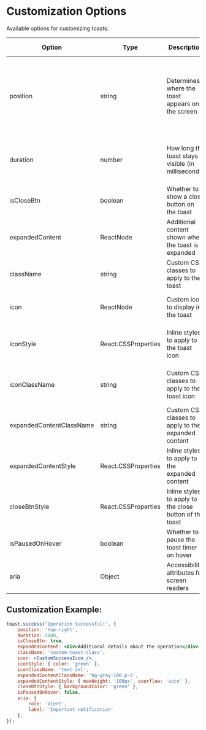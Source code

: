 # Customization Options

Available options for customizing toasts:

| Option                     | Type           | Description                                                                      | Possible Values                                                            | Default                       |
|---------------------------|----------------|----------------------------------------------------------------------------------|---------------------------------------------------------------------------|-------------------------------|
| position                   | string         | Determines where the toast appears on the screen                                | 'top-left', 'top-right', 'top-center', 'bottom-left', 'bottom-right', 'bottom-center' | 'bottom-right'                |
| duration                   | number         | How long the toast stays visible (in milliseconds)                              | Any positive number, or Infinity for persistent toasts                    | 5000                          |
| isCloseBtn                 | boolean        | Whether to show a close button on the toast                                     | true, false                                                              | true                          |
| expandedContent            | ReactNode      | Additional content shown when the toast is expanded                             | Any valid React element or component                                      | undefined                     |
| className                  | string         | Custom CSS classes to apply to the toast                                        | Any valid CSS class names                                                 | ''                            |
| icon                       | ReactNode      | Custom icon to display in the toast                                             | Any valid React element or component                                      | Default icon based on toast type |
| iconStyle                  | React.CSSProperties | Inline styles to apply to the toast icon                                   | Any valid CSS properties in object format                                  | {}                            |
| iconClassName              | string         | Custom CSS classes to apply to the toast icon                                   | Any valid CSS class names or Tailwind classes                              | ''                            |
| expandedContentClassName   | string         | Custom CSS classes to apply to the expanded content                             | Any valid CSS class names or Tailwind classes                              | ''                            |
| expandedContentStyle       | React.CSSProperties | Inline styles to apply to the expanded content                             | Any valid CSS properties in object format                                  | {}                            |
| closeBtnStyle              | React.CSSProperties | Inline styles to apply to the close button of the toast                    | Any valid CSS properties in object format                                  | {}                            |
| isPausedOnHover            | boolean        | Whether to pause the toast timer on hover                                       | true, false                                                              | true                          |
| aria                       | Object         | Accessibility attributes for screen readers                                     | Object with optional 'role' and 'label' keys                              | `{ role: "status", label: "Notification" }`              |

## Customization Example:

```jsx
toast.success("Operation Successful!", {
    position: 'top-right',
    duration: 5000,
    isCloseBtn: true,
    expandedContent: <div>Additional details about the operation</div>,
    className: 'custom-toast-class',
    icon: <CustomSuccessIcon />,
    iconStyle: { color: 'green' },
    iconClassName: 'text-2xl',
    expandedContentClassName: 'bg-gray-100 p-2',
    expandedContentStyle: { maxHeight: '100px', overflow: 'auto' },
    closeBtnStyle: { backgroundColor: 'green' },
    isPausedOnHover: false,
    aria: { 
        role: 'alert',
        label: 'Important notification' 
    },
});
```